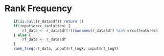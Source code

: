 
# Rank Frequency

```r
    if(is.null(r_data$df)) return ()
    if(input$ercc_isolation) {
        rf_data <- r_data$df[!(rownames(r_data$df) %in% ercc$features),]
    } else {
        rf_data <- r_data$df
    }
    rank_freq(rf_data, input$rf_logX, input$rf_logY)
```
